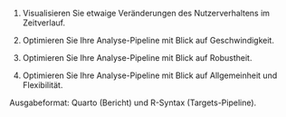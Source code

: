 
1. Visualisieren Sie etwaige Veränderungen des Nutzerverhaltens im Zeitverlauf.

1. Optimieren Sie Ihre Analyse-Pipeline mit Blick auf Geschwindigkeit.
2. Optimieren Sie Ihre Analyse-Pipeline mit Blick auf Robustheit.
3. Optimieren Sie Ihre Analyse-Pipeline mit Blick auf Allgemeinheit und Flexibilität.


Ausgabeformat: Quarto (Bericht) und R-Syntax (Targets-Pipeline).